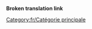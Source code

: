 '''Broken translation link'''{{en/-}}
{{en/Bilingual box| fr
| ---.
| ''Articles directly relating to playing the game are here.''}}

[[Category:fr/Catégorie principale]]